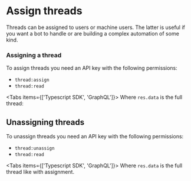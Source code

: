
# Assign threads

Threads can be assigned to users or machine users. The latter is useful if you want a bot to handle or are building a complex automation of some kind.

### Assigning a thread

To assign threads you need an API key with the following permissions:

- `thread:assign`
- `thread:read`

<Tabs items={['Typescript SDK', 'GraphQL']}>
  <Tab>
    <AssignThreadTypescriptSDK />
    Where `res.data` is the full thread:
    <AssignThreadResponseTypescriptSDK />
  </Tab>
  <Tab>
    <AssignThreadGraphQL />
  </Tab>
</Tabs>

## Unassigning threads

To unassign threads you need an API key with the following permissions:

- `thread:unassign`
- `thread:read`

<Tabs items={['Typescript SDK', 'GraphQL']}>
  <Tab>
    <UnassignThreadTypescriptSDK />
    Where `res.data` is the full thread like with assignment.
  </Tab>
  <Tab>
    <UnassignThreadGraphQL />
  </Tab>
</Tabs>
